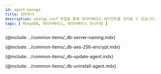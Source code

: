 ```yaml
---
id: agent-manage
title: 관리하기
description: whatap.conf 파일을 통해 데이터베이스 에이전트를 관리할 수 있습니다.
tags: [ MongoDB, 데이터베이스, 데이터베이스 모니터링 ]
---
```


<!-- Postgresql, Oracle 지원 프로세스 모니터링 -->
<!-- {@include: ../common-items/_db-agent-xos-process-monitoring.mdx}-->

<!-- 서버 이름을 임의로 부여해 관리하기 -->
{@include: ../common-items/_db-server-naming.mdx}  

<!-- AES 256 암호화 적용 -->
{@include: ../common-items/_db-aes-256-encrypt.mdx} 

<!-- 에이전트 업데이트-->
{@include: ../common-items/_db-update-agent.mdx}  

<!-- 에이전트 삭제 -->
{@include: ../common-items/_db-uninstall-agent.mdx}  